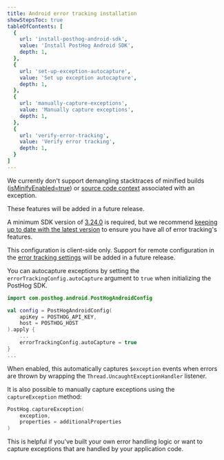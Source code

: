 ```yaml
---
title: Android error tracking installation
showStepsToc: true
tableOfContents: [
  {
    url: 'install-posthog-android-sdk',
    value: 'Install PostHog Android SDK',
    depth: 1,
  },
  {
    url: 'set-up-exception-autocapture',
    value: 'Set up exception autocapture',
    depth: 1,
  },
  {
    url: 'manually-capture-exceptions',
    value: 'Manually capture exceptions',
    depth: 1,
  },
  {
    url: 'verify-error-tracking',
    value: 'Verify error tracking',
    depth: 1,
  }
]
---
```




<CalloutBox icon="IconInfo" title="Planned features" type="fyi">

We currently don't support demangling stacktraces of minified builds ([isMinifyEnabled=true](https://developer.android.com/topic/performance/app-optimization/enable-app-optimization)) or [source code context](/docs/error-tracking/stack-traces) associated with an exception. 

These features will be added in a future release.

</CalloutBox>

<Steps>

<Step title="Install PostHog Android SDK" badge="required">

<CalloutBox icon="IconInfo" title="SDK version requirement" type="action">

A minimum SDK version of [3.24.0](https://github.com/PostHog/posthog-android/releases/tag/android-v3.24.0) is required, but we recommend [keeping up to date with the latest version](/docs/sdk-doctor) to ensure you have all of error tracking's features.

</CalloutBox>

<InstallAndroid />

</Step>

<Step title="Set up exception autocapture" badge="recommended">

<CalloutBox icon="IconInfo" title="Client-side configuration only" type="fyi">

This configuration is client-side only. Support for remote configuration in the [error tracking settings](https://app.posthog.com/settings/project-error-tracking#exception-autocapture) will be added in a future release.

</CalloutBox>

You can autocapture exceptions by setting the `errorTrackingConfig.autoCapture` argument to `true` when initializing the PostHog SDK.

```kotlin
import com.posthog.android.PostHogAndroidConfig

val config = PostHogAndroidConfig(
    apiKey = POSTHOG_API_KEY, 
    host = POSTHOG_HOST
).apply {
    ...
    errorTrackingConfig.autoCapture = true
}
...
```

When enabled, this automatically captures `$exception` events when errors are thrown by wrapping the `Thread.UncaughtExceptionHandler` listener.

</Step>

<Step title="Manually capture exceptions" badge="optional">

It is also possible to manually capture exceptions using the `captureException` method:

```kotlin
PostHog.captureException(
    exception, 
    properties = additionalProperties
)
```

This is helpful if you've built your own error handling logic or want to capture exceptions that are handled by your application code.

</Step>

<StepVerifyErrorTracking />

</Steps>
